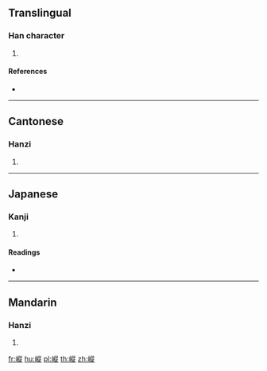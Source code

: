 ==Translingual==

===Han character===
{{Han char|rn=46|rad=山|as=11|sn=14|four=28781|canj=UHOO|ids=⿰山從}}

# {{defn|Han|sort=山11}}

====References====
* {{Han ref|kx=0317.550|dkj=08381|dj=0618.230|hdz=10794.140|uh=5D77|ud=23927|bh=E1A9|bd=57769}}

----

==Cantonese==

===Hanzi===
{{yue-hanzi|jyut=[[sung2]]|y=sung2}}

# {{defn|lang=yue|sort=山11}}

----

==Japanese==

===Kanji===
{{ja-kanji|grade=|rs=山11}}

# {{defn|lang=ja|sort=山11}}

====Readings====
* {{ja-readings|on=[[しょう]] (shō), [[しゅう]] (shū), [[そう]] (sō), [[す]] (su)|kun=}}

----

==Mandarin==

===Hanzi===
{{cmn-hanzi|pin=[[sǒng]] ([[song3]])|wg=sung<sup>3</sup>}}

# {{defn|lang=cmn|sort=山11}}

[[fr:嵷]]
[[hu:嵷]]
[[pl:嵷]]
[[th:嵷]]
[[zh:嵷]]